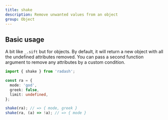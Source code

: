 ```yaml
---
title: shake
description: Remove unwanted values from an object
group: Object
---
```


## Basic usage

A bit like `_.sift` but for objects. By default, it will return a new object with all the undefined attributes removed. You can pass a second function argument to remove any attributes by a custom condition.

```ts
import { shake } from 'radash';

const ra = {
  mode: 'god',
  greek: false,
  limit: undefined,
};

shake(ra); // => { mode, greek }
shake(ra, (a) => !a); // => { mode }
```

